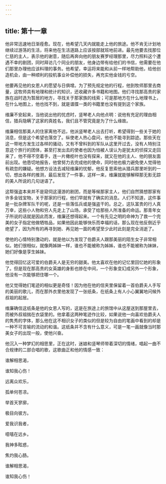 ```yaml
---
---
---
```

title: 第十一章
---




他非常迅速地日渐痊愈。现在，他希望几天内就能走上他的旅途。他不肯无计划地继续过游荡的生活，将来他在生活道路上应该按部就班地前进。最先他要去找那位仁慈的主人，表示他的谢意，随后再奔向他的朋友赛罗经理那里，尽力照料这个遭遇不幸的剧团，同时拜访几个同业的朋友，他身边带有给他们的书信，他需要在他们那里办理他应该料理的事务。他希望，幸运将来能和从前一样地帮助他，给他创造机会，由一种顺利的投机事业补偿他的损失，再充实他金钱的亏空。

他要再见他的女恩人的愿望与日俱增。为了预先规定他的行程，他到牧师那里去商量，这牧师具有地理和统计的知识，还收藏许多书籍和地图。他们寻找那高贵的家族在战时选为暂居的地方，寻找关于那家族的线索；可是那地方在什么地理书上，在什么地图上，他也找不到，就是谱牒一类的书籍里也没有提到这个家族。

维廉不安起来，当他说出他的忧虑时，竖琴老人向他点明：说他有充足的理由相信，猎兵隐瞒了这家的真姓名，我们且不管究竟是为了什么缘故。

维廉相信那美人的住家离他不远，他派竖琴老人出去打听，希望得到一些关于她的消息，但是这个希望也落空了。纵使老人热心盘问，他也不能寻到踪迹。那些天在这一带地方发生过各样的骚动，又有不曾料到的军队从这里开过去，没有人特别注意这个旅行的团体，甚至打发出去的使者也因为怕被人误认为是犹太的侦探又走回来了，他不得不空着手，连一片橄榄叶也没有探来，就又在他的主人、他的朋友面前出现。他恳切地报告，他曾努力去完成他的使命，同时他也极力避免使人觉得他有疏忽的嫌疑。他想方设法去减轻维廉的忧郁，他反复思索他从猎兵那里听到的一切，想出各样的推测，最后发现了一件事，这样一来，维廉就能够解释那无影无踪的美人所说的几句谜语了。

这帮强盗本来并不是窥伺这漫游的剧团，而是等候那家主人，他们自然猜想那家有许多金钱宝物，关于那家的行程，他们早就有了确实的消息。人们不知道，这件事是一批杂牌军队干的呢，还是一些落伍兵或是强盗干的。总之，这队富贵的行人真万幸，这些小人物和穷人先走上了山场，承受了给那些人所准备的命运。那青年女子所说的话就是因此而发，维廉还想得起来。一个有先见之明的命神为了救一个完美的女子指定他做牺牲品，如果他因此能够快乐而幸福的话，那么现在他反倒近乎绝望了，因为所有的再寻到她、再见她一面的希望至少此时此刻是完全消逝了。

使他的心情特别激动的，就是他以为发现了伯爵夫人跟那美丽的陌生女子非常相似。她们很相似，就像两姊妹一样，谁也不能被称为姊姊，谁也不能被称为妹妹，她们好像是孪生姊妹。

他觉得回忆这可爱的伯爵夫人是无穷的甜美。他太喜欢在他的记忆里回忆她的形象了。但是现在那高贵的女英雄的身影也掺在中间，一个形象变幻成另外一个形象，他没有一次能够把住哪一个。

他又觉得她们笔迹的相似更是奇怪！因为他在他的信夹里保留着一首伯爵夫人手写的美丽的歌儿，而在那外衣里他发现了一张纸条，在纸条上有人小心翼翼地问候外叔祖的起居。

维廉确信这纸条是他的女恩人写的，这是在旅途上的旅馆中从这屋送到那屋里去，而被外叔祖揣在衣袋里的。他拿着这两种笔迹作比较，如果说他一向喜欢伯爵夫人的隽秀的字体，那么他在这不相识女子的类似的但是较为自由的笔画中看到的却是一种不可言喻的流动的和谐。这纸条并不含有什么意义，可是一笔一画就像当时那美女子的出现一般，使他兴奋。

他沉入一种梦幻的相思里，正在这时，迷娘和竖琴师带着深切的情绪，唱起一曲不合规律的二部合唱的歌，这歌曲正和他的情感一致：

谁解相思渴，

谁知我心伤！

远离众欢乐，

孤单何苍凉。

举首天寥廓，

极目向彼方。

爱我识我者，

噫嘻在远乡。

我神多眩惑，

焦灼我心肠。

谁解相思渴，

谁知我心伤！
